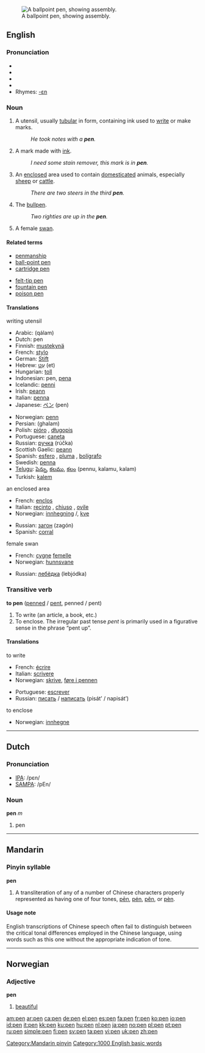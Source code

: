 {{see|pēn|pén|pěn|pèn}}
[[Image:Ballpoint-pen-parts.jpg|thumb|right|A ballpoint pen, showing assembly.]]
==English==

===Pronunciation===
*{{IPA|/pɛn/}}
*{{SAMPA|/pEn/}}
*{{audio|en-us-pen.ogg|Audio (US)}}
*{{audio|en-us-inlandnorth-pen.ogg|Audio (US-Inland North)}}
*Rhymes: [[Rhymes:English:-ɛn|-ɛn]]

===Noun===
{{en-noun}}

# A utensil, usually [[tubular]] in form, containing ink used to [[write]] or make marks.
#: ''He took notes with a '''pen'''.''
# A mark made with [[ink]].
#: ''I need some stain remover, this mark is in '''pen'''.''
# An [[enclose]]d area used to contain [[domesticated]] animals, especially [[sheep]] or [[cattle]].
#: ''There are two steers in the third '''pen'''.''
# {{baseball}} The [[bullpen]].
#: ''Two righties are up in the '''pen'''.''
# A female [[swan]].

====Related terms====
{{top}}
*[[penmanship]]
*[[ball-point pen]]
*[[cartridge pen]]
{{mid}}
*[[felt-tip pen]]
*[[fountain pen]]
*[[poison pen]]
{{bottom}}

====Translations====
;writing utensil
{{top}}
*Arabic: {{ARchar|[[قلم]]}} (qálam)
*Dutch: pen {{f}}
*Finnish: [[mustekynä]]
*French: [[stylo]] {{m}}
*German: [[Stift]] {{m}}
*Hebrew: [[עט|עֵט]] (et) {{m}}
*Hungarian: [[toll]]
*Indonesian: pen, [[pena]]
*Icelandic: [[penni]] {{m}}
*Irish: [[peann]] {{m}}
*Italian: [[penna#Italian|penna]] {{f}}
*Japanese: [[ペン]] (pen)
{{mid}}
*Norwegian: [[penn]] {{m}}
*Persian: {{FAchar|[[قلم]]}} (ghalam)
*Polish: [[pióro]] {{n}}, [[długopis]] {{m}}
*Portuguese: [[caneta]] {{f}}
*Russian: [[ручка]] (rúčka) {{f}}
*Scottish Gaelic: [[peann]] {{m}}
*Spanish: [[esfero]] {{m}}, [[pluma]] {{f}}, [[bolígrafo]] {{m}}
*Swedish: [[penna#Swedish|penna]]
*[[Telugu]]: [[పెన్ను]], [[కలము]], [[కలం]] (pennu, kalamu, kalam)
*Turkish: [[kalem]]
{{bottom}}

;an enclosed area
{{top}}
*French: [[enclos]] {{m}}
*Italian: [[recinto]] {{m}}, [[chiuso]] {{m}}, {{italbrac|for sheep}} [[ovile]] {{m}}
*Norwegian: [[innhegning]] {{f}}/{{m}}, [[kve]] {{n}}
{{mid}}
*Russian: [[загон]] (zagón) {{m}}
*Spanish: [[corral]] {{m}}
{{bottom}}

;female swan
{{top}}
*French: [[cygne]] [[femelle]] {{m}}
*Norwegian: [[hunnsvane]] {{m}}
{{mid}}
*Russian: [[лебёдка]] (lebjódka) {{f}}
{{bottom}}

===Transitive verb===
'''to pen''' ([[penned]] / [[pent]], penned / pent)

# To write (an article, a book, etc.)
# To enclose. The irregular past tense ''pent'' is primarily used in a figurative sense in the phrase “pent up”.

====Translations====
;to write
{{top}}
*French: [[écrire]]
*Italian: [[scrivere]]
*Norwegian: [[skrive]], [[føre i pennen]]
{{mid}}
*Portuguese: [[escrever]]
*Russian: [[писать]] / [[написать]] (pisát’ / napisát’)
{{bottom}}

;to enclose
*Norwegian: [[innhegne]]

----

==Dutch==

===Pronunciation===
*[[w:IPA|IPA]]: /pεn/
*[[w:SAMPA|SAMPA]]: /pEn/

===Noun===
'''pen''' ''m''

# pen {{italbrac|writing utensil}}

----

==Mandarin==
===Pinyin syllable===
'''pen'''
# A transliteration of any of a number of Chinese characters properly represented as having one of four tones, [[pēn]], [[pén]], [[pěn]], or [[pèn]].

====Usage note====
English transcriptions of Chinese speech often fail to distinguish between the critical tonal differences employed in the Chinese language, using words such as this one without the appropriate indication of tone.

[[Category:Mandarin pinyin]]

----

==Norwegian==

===Adjective===
'''pen'''

# [[beautiful]]

[[Category:1000 English basic words]]

[[am:pen]]
[[ar:pen]]
[[ca:pen]]
[[de:pen]]
[[el:pen]]
[[es:pen]]
[[fa:pen]]
[[fr:pen]]
[[ko:pen]]
[[io:pen]]
[[id:pen]]
[[it:pen]]
[[kk:pen]]
[[ku:pen]]
[[hu:pen]]
[[nl:pen]]
[[ja:pen]]
[[no:pen]]
[[pl:pen]]
[[pt:pen]]
[[ru:pen]]
[[simple:pen]]
[[fi:pen]]
[[sv:pen]]
[[ta:pen]]
[[vi:pen]]
[[uk:pen]]
[[zh:pen]]